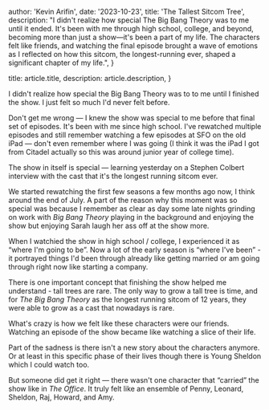 
  author: 'Kevin Arifin',
  date: '2023-10-23',
  title: 'The Tallest Sitcom Tree',
  description:
    "I didn't realize how special The Big Bang Theory was to me until it ended. It's been with me through high school, college, and beyond, becoming more than just a show—it's been a part of my life. The characters felt like friends, and watching the final episode brought a wave of emotions as I reflected on how this sitcom, the longest-running ever, shaped a significant chapter of my life.",
}

  title: article.title,
  description: article.description,
}


I didn't realize how special the Big Bang Theory was to to me until I finished the show. I just felt so much I'd never felt before.

Don't get me wrong — I knew the show was special to me before that final set of episodes. It's been with me since high school. I've rewatched multiple episodes and still remember watching a few episodes at SFO on the old iPad — don't even remember where I was going (I think it was the iPad I got from Citadel actually so this was around junior year of college time).

The show in itself is special — learning yesterday on a Stephen Colbert interview with the cast that it's the longest running sitcom ever.

We started rewatching the first few seasons a few months ago now, I think around the end of July. A part of the reason why this moment was so special was because I remember as clear as day some late nights grinding on work with _Big Bang Theory_ playing in the background and enjoying the show but enjoying Sarah laugh her ass off at the show more.

When I watchied the show in high school / college, I experienced it as “where I'm going to be”. Now a lot of the early season is “where I've been” - it portrayed things I'd been through already like getting married or am going through right now like starting a company.

There is one important concept that finishing the show helped me understand - tall trees are rare. The only way to grow a tall tree is time, and for _The Big Bang Theory_ as the longest running sitcom of 12 years, they were able to grow as a cast that nowadays is rare.

What's crazy is how we felt like these characters were our friends. Watching an episode of the show became like watching a slice of their life.

Part of the sadness is there isn't a new story about the characters anymore. Or at least in this specific phase of their lives though there is Young Sheldon which I could watch too.

But someone did get it right — there wasn't one character that “carried” the show like in _The Office_. It truly felt like an ensemble of Penny, Leonard, Sheldon, Raj, Howard, and Amy.
